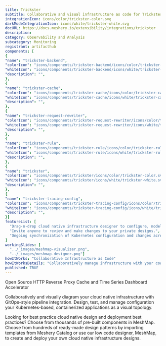 ```yaml
---
title: Trickster
subtitle: Collaborative and visual infrastructure as code for Trickster
integrationIcon: icons/color/trickster-color.svg
darkModeIntegrationIcon: icons/white/trickster-white.svg
docURL: https://docs.meshery.io/extensibility/integrations/trickster
description: 
category: Observability and Analysis
subcategory: Monitoring
registrant: artifacthub
components: [
{
"name": "trickster-backend",
"colorIcon": "icons/components/trickster-backend/icons/color/trickster-backend-color.svg",
"whiteIcon": "icons/components/trickster-backend/icons/white/trickster-backend-white.svg",
"description": "",
},
{
"name": "trickster-cache",
"colorIcon": "icons/components/trickster-cache/icons/color/trickster-cache-color.svg",
"whiteIcon": "icons/components/trickster-cache/icons/white/trickster-cache-white.svg",
"description": "",
},
{
"name": "trickster-request-rewriter",
"colorIcon": "icons/components/trickster-request-rewriter/icons/color/trickster-request-rewriter-color.svg",
"whiteIcon": "icons/components/trickster-request-rewriter/icons/white/trickster-request-rewriter-white.svg",
"description": "",
},
{
"name": "trickster-rule",
"colorIcon": "icons/components/trickster-rule/icons/color/trickster-rule-color.svg",
"whiteIcon": "icons/components/trickster-rule/icons/white/trickster-rule-white.svg",
"description": "",
},
{
"name": "trickster",
"colorIcon": "icons/components/trickster/icons/color/trickster-color.svg",
"whiteIcon": "icons/components/trickster/icons/white/trickster-white.svg",
"description": "",
},
{
"name": "trickster-tracing-config",
"colorIcon": "icons/components/trickster-tracing-config/icons/color/trickster-tracing-config-color.svg",
"whiteIcon": "icons/components/trickster-tracing-config/icons/white/trickster-tracing-config-white.svg",
"description": "",
}]
featureList: [
  "Drag-n-drop cloud native infrastructure designer to configure, model, and deploy your workloads.",
  "Invite anyone to review and make changes to your private designs.",
  "Ongoing synchronization of Kubernetes configuration and changes across any number of clusters."
]
workingSlides: [
  "../_images/meshmap-visualizer.png",
  "../_images/meshmap-designer.png"]
howItWorks: "Collaborative Infrastructure as Code"
howItWorksDetails: "Collaboratively manage infrastructure with your coworkers synchronously sharing the same designs."
published: TRUE
---
```

<p>
Open Source HTTP Reverse Proxy Cache and Time Series Dashboard Accelerator
</p>
<p>
    Collaboratively and visually diagram your cloud native infrastructure with GitOps-style pipeline integration. Design, test, and manage configuration your Kubernetes-based, containerized applications as a visual topology.
</p>
<p>
    Looking for best practice cloud native design and deployment best practices? Choose from thousands of pre-built components in MeshMap. Choose from hundreds of ready-made design patterns by importing templates from Meshery Catalog or use our low code designer, MeshMap, to create and deploy your own cloud native infrastructure designs.
</p>
